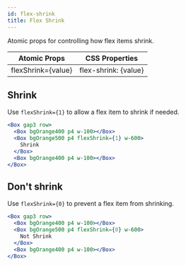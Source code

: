 ```yaml
---
id: flex-shrink
title: Flex Shrink
---
```


Atomic props for controlling how flex items shrink.

| Atomic Props       | CSS Properties       |
| ------------------ | -------------------- |
| flexShrink={value} | flex-shrink: {value} |

## Shrink

Use `flexShrink={1}` to allow a flex item to shrink if needed.

```jsx live
<Box gap3 row>
  <Box bgOrange400 p4 w-100></Box>
  <Box bgOrange500 p4 flexShrink={1} w-600>
    Shrink
  </Box>
  <Box bgOrange400 p4 w-100></Box>
</Box>
```

## Don't shrink

Use `flexShrink={0}` to prevent a flex item from shrinking.

```jsx live
<Box gap3 row>
  <Box bgOrange400 p4 w-100></Box>
  <Box bgOrange500 p4 flexShrink={0} w-600>
    Not Shrink
  </Box>
  <Box bgOrange400 p4 w-100></Box>
</Box>
```
